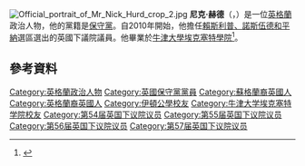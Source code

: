 [[File:Official_portrait_of_Mr_Nick_Hurd_crop_2.jpg|thumb]]
'''尼克·赫德'''（{{lang-en|Nick Hurd}}，{{bd|1962年|5月13日}}）是一位[[英格蘭|英格蘭]]政治人物，他的黨籍是[[保守黨_(英國)|保守黨]]。自2010年開始，他擔任[[賴斯利普、諾斯伍德和平納_(英國國會選區)|賴斯利普、諾斯伍德和平納]]選區選出的英國下議院議員。他畢業於[[牛津大學埃克塞特學院|牛津大學埃克塞特學院]]<ref>{{cite web |url=http://www.thirdsector.co.uk/news/archive/853218/red-corner-blue-corner/?DCMP=ILC-SEARCH |title=In the red corner, and in the blue corner |publisher=Third Sector |date=15 October 2008 |accessdate=20 November 2012 }}{{dead link|date=2017年12月 |bot=InternetArchiveBot |fix-attempted=yes }}</ref>。

==參考資料==
{{Reflist}}

{{DEFAULTSORT: Hurd Nick}}
[[Category:英格蘭政治人物|Category:英格蘭政治人物]]
[[Category:英國保守黨黨員|Category:英國保守黨黨員]]
[[Category:蘇格蘭裔英國人|Category:蘇格蘭裔英國人]]
[[Category:英格蘭裔英國人|Category:英格蘭裔英國人]]
[[Category:伊頓公學校友|Category:伊頓公學校友]]
[[Category:牛津大学埃克塞特学院校友|Category:牛津大学埃克塞特学院校友]]
[[Category:第54届英国下议院议员|Category:第54届英国下议院议员]]
[[Category:第55届英国下议院议员|Category:第55届英国下议院议员]]
[[Category:第56届英国下议院议员|Category:第56届英国下议院议员]]
[[Category:第57届英国下议院议员|Category:第57届英国下议院议员]]